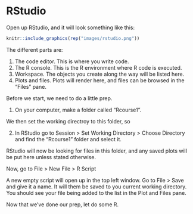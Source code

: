 # RStudio

Open up RStudio, and it will look something like this:

```r
knitr::include_graphics(rep("images/rstudio.png"))
```

The different parts are:

1. The code editor. This is where you write code.
2. The R console. This is the R environment where R code is executed.
3. Workspace. The objects you create along the way will be listed here.
4. Plots and files. Plots will render here, and files can be browsed in the "Files" pane.

Before we start, we need to do a little prep.

1. On your computer, make a folder called "Rcourse1".

We then set the working directroy to this folder, so

2. In RStudio go to Session > Set Working Directory > Choose Directory and find the "Rcourse1" folder and select it.

RStudio will now be looking for files in this folder, and any saved plots will be put here unless stated otherwise.

Now, go to File > New File > R Script

A new empty script will open up in the top left window. Go to File > Save and give it a name. It will them be saved to you current working directory. You should see your file being added to the list in the Plot and Files pane.

Now that we've done our prep, let do some R.

